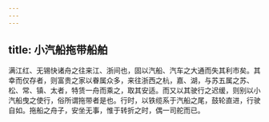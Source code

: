 ```yaml
---
---
---
```

title: 小汽船拖带船舶
---



满江红、无锡快诸舟之往来江、浙间也，固以汽船、汽车之大通而失其利市矣。其幸而仅存者，则富贵之家以眷属众多，来往浙西之杭，嘉、湖，与苏五属之苏、松、常、镇、太者，特赁一舟而乘之，取其安适。而又以其驶行之迟缓，则别以小汽船曳之使行，俗所谓拖带者是也。行时，以铁缆系于汽船之尾，鼓轮直进，行驶自如。拖船之舟子，安坐无事，惟于转折之时，偶一司舵而已。